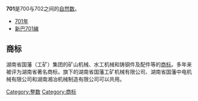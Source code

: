 {{unreferenced|time=2012-02-01T21:16:12+00:00}}
{{noteTA|G1=Math}}
{{整數| other list = {{Numbers digits|digit=10}}}}
'''701'''是700与702之间的[[自然数|自然数]]。
{{數字性質|use math=yes|print black list=虧數,不尋常數|other print list=高斯整數分解
|高斯整數分解=**此數字雖然是[[自然數|自然]][[質數|質數]]，但不是高斯質數。前一個有此性質的自然質數是[[677|677]]、下一個是[[709|709]]。{{OEIS|id=A002313}}
{{{default}}}
}}
*[[701年|701年]]
*[[新巴701線|新巴701線]]

== 商标 ==
湖南省国藩（工矿）集团的矿山机械、水工机械和铸钢件及配件等的[[商标|商标]]。多年来被评为湖南省著名商标。旗下的湖南省国藩工矿机械有限公司、湖南省国藩中电机械有限公司和湖南湘冶机械制造有限公司可以共用。

[[Category:整数|Category:整数]]
[[Category:商标|Category:商标]]